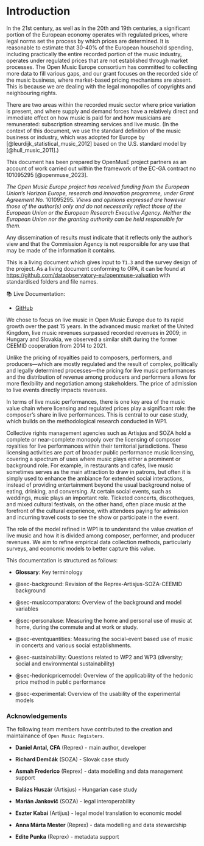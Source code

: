 # Introduction {.unnumbered}

<!--- ![](png/skcmdb/banner_open_music_registers.png){fig-align="center"} --->

In the 21st century, as well as in the 20th and 19th centuries, a significant portion of the European economy operates with regulated prices, where legal norms set the process by which prices are determined. It is reasonable to estimate that 30-40% of the European household spending, including practically the entire recorded portion of the music industry, operates under regulated prices that are not established through market processes. The Open Music Europe consortium has committed to collecting more data to fill various gaps, and our grant focuses on the recorded side of the music business, where market-based pricing mechanisms are absent. This is because we are dealing with the legal monopolies of copyrights and neighbouring rights.

There are two areas within the recorded music sector where price variation is present, and where supply and demand forces have a relatively direct and immediate effect on how music is paid for and how musicians are remunerated: subscription streaming services and live music. (In the context of this document, we use the standard definition of the music business or industry, which was adopted for Europe by [@leurdijk_statistical_music_2012] based on the U.S. standard model by [@hull_music_2011].)

::: callout-note
This document has been prepared by OpenMusE project partners as an account of work carried out within the framework of the EC-GA contract no 101095295 [@openmuse_2023].

*The Open Music Europe project has received funding from the European Union’s Horizon Europe, research and innovation programme, under Grant Agreement No.* 101095295*. Views and opinions expressed are however those of the author(s) only and do not necessarily reflect those of the European Union or the European Research Executive Agency. Neither the European Union nor the granting authority can be held responsible for them.*

Any dissemination of results must indicate that it reflects only the author’s view and that the Commission Agency is not responsible for any use that may be made of the information it contains.

This is a living document which gives input to `T1.3` and the survey design of the project. As a living document conforming to OPA, it can be found at <https://github.com/dataobservatory-eu/openmuse-valuation> with standardised folders and file names.

📚 Live Documentation:

-   [GitHub](https://github.com/dataobservatory-eu/openmuse-valuation)
:::

We chose to focus on live music in Open Music Europe due to its rapid growth over the past 15 years. In the advanced music market of the United Kingdom, live music revenues surpassed recorded revenues in 2009; in Hungary and Slovakia, we observed a similar shift during the former CEEMID cooperation from 2014 to 2021.

Unlike the pricing of royalties paid to composers, performers, and producers—which are mostly regulated and the result of complex, politically and legally determined processes—the pricing for live music performances and the distribution of revenue among producers and performers allows for more flexibility and negotiation among stakeholders. The price of admission to live events directly impacts revenues.

In terms of live music performances, there is one key area of the music value chain where licensing and regulated prices play a significant role: the composer’s share in live performances. This is central to our case study, which builds on the methodological research conducted in WP1.

Collective rights management agencies such as Artisjus and SOZA hold a complete or near-complete monopoly over the licensing of composer royalties for live performances within their territorial jurisdictions. These licensing activities are part of broader public performance music licensing, covering a spectrum of uses where music plays either a prominent or background role. For example, in restaurants and cafés, live music sometimes serves as the main attraction to draw in patrons, but often it is simply used to enhance the ambiance for extended social interactions, instead of providing entertainment beyond the usual background noise of eating, drinking, and conversing. At certain social events, such as weddings, music plays an important role. Ticketed concerts, discotheques, and mixed cultural festivals, on the other hand, often place music at the forefront of the cultural experience, with attendees paying for admission and incurring travel costs to see the show or participate in the event.

The role of the model refined in WP1 is to understand the value creation of live music and how it is divided among composer, performer, and producer revenues. We aim to refine empirical data collection methods, particularly surveys, and economic models to better capture this value.

This documentation is structured as follows:

-   **Glossary**: Key terminology

-   @sec-background: Revision of the Reprex-Artisjus-SOZA-CEEMID background

-   @sec-musiccomparators: Overview of the background and model variables

-   @sec-personaluse: Measuring the home and personal use of music at home, during the commute and at work or study.

-   @sec-eventquantities: Measuring the social-event based use of music in concerts and various social establishments.

-   @sec-sustainability: Questions related to WP2 and WP3 (diversity; social and environmental sustainability)

-   @sec-hedonicpricemodel: Overview of the applicability of the hedonic price method in public performance

-   @sec-experimental: Overview of the usability of the experimental models

### Acknowledgements {.unnumbered}

The following team members have contributed to the creation and maintainance of `Open Music Registers`.

-   **Daniel Antal, CFA** (Reprex) - main author, developer

-   **Richard Demčák** (SOZA) - Slovak case study

-   **Asmah Frederico** (Reprex) - data modelling and data management support

-   **Balázs Huszár** (Artisjus) - Hungarian case study

-   **Marián Jankovič** (SOZA) - legal interoperability

-   **Eszter Kabai** (Artijus) - legal model translation to economic model

-   **Anna Márta Mester** (Reprex) - data modelling and data stewardship

-   **Edite Punka** (Reprex) - metadata support

